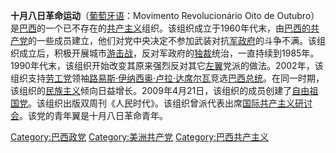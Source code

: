 '''十月八日革命运动'''（[[葡萄牙语|葡萄牙语]]：Movimento Revolucionário Oito de Outubro）是[[巴西|巴西]]的一个已不存在的[[共产主义|共产主义]]组织。该组织成立于1960年代末，由[[巴西的共产党|巴西的共产党]]的一些成员建立，他们对党中央决定不参加武装对抗[[军政府|军政府]]的斗争不满。该组织成立后，积极开展城市[[游击战|游击战]]，反对军政府的[[独裁|独裁]]统治，一直持续到1985年。1990年代末，该组织开始改变其原来强烈反对其它[[左翼|左翼]]党派的做法。2002年，该组织支持[[劳工党_(巴西)|劳工党]]领袖[[路易斯·伊纳西奥·卢拉·达席尔瓦|路易斯·伊纳西奥·卢拉·达席尔瓦]]竞选[[巴西总统|巴西总统]]。在同一时期，该组织的[[民族主义|民族主义]]倾向日益增长。2009年4月21日，该组织的成员创建了[[自由祖国党_(巴西)|自由祖国党]]。该组织出版双周刊《人民时代》。该组织曾派代表出席[[国际共产主义研讨会|国际共产主义研讨会]]。该党的青年翼是十月八日革命青年。

[[Category:巴西政党|Category:巴西政党]]
[[Category:美洲共产党|Category:美洲共产党]]
[[Category:巴西共产主义|Category:巴西共产主义]]